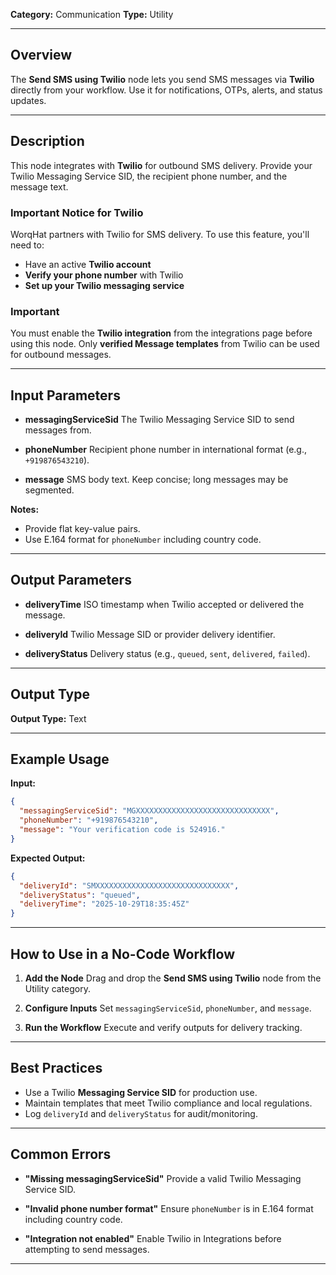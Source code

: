 **Category:** Communication
**Type:** Utility

---

## Overview

The **Send SMS using Twilio** node lets you send SMS messages via **Twilio** directly from your workflow.
Use it for notifications, OTPs, alerts, and status updates.

---

## Description

This node integrates with **Twilio** for outbound SMS delivery.
Provide your Twilio Messaging Service SID, the recipient phone number, and the message text.

### Important Notice for Twilio

WorqHat partners with Twilio for SMS delivery. To use this feature, you'll need to:

- Have an active **Twilio account**
- **Verify your phone number** with Twilio
- **Set up your Twilio messaging service**

### Important

You must enable the **Twilio integration** from the integrations page before using this node. Only **verified Message templates** from Twilio can be used for outbound messages.

---

## Input Parameters

- **messagingServiceSid**
  The Twilio Messaging Service SID to send messages from.

- **phoneNumber**
  Recipient phone number in international format (e.g., `+919876543210`).

- **message**
  SMS body text. Keep concise; long messages may be segmented.

**Notes:**

- Provide flat key-value pairs.
- Use E.164 format for `phoneNumber` including country code.

---

## Output Parameters

- **deliveryTime**
  ISO timestamp when Twilio accepted or delivered the message.

- **deliveryId**
  Twilio Message SID or provider delivery identifier.

- **deliveryStatus**
  Delivery status (e.g., `queued`, `sent`, `delivered`, `failed`).

---

## Output Type

**Output Type:** Text

---

## Example Usage

**Input:**

```json
{
  "messagingServiceSid": "MGXXXXXXXXXXXXXXXXXXXXXXXXXXXXXX",
  "phoneNumber": "+919876543210",
  "message": "Your verification code is 524916."
}
```

**Expected Output:**

```json
{
  "deliveryId": "SMXXXXXXXXXXXXXXXXXXXXXXXXXXXXXX",
  "deliveryStatus": "queued",
  "deliveryTime": "2025-10-29T18:35:45Z"
}
```

---

## How to Use in a No-Code Workflow

1. **Add the Node**
   Drag and drop the **Send SMS using Twilio** node from the Utility category.

2. **Configure Inputs**
   Set `messagingServiceSid`, `phoneNumber`, and `message`.

3. **Run the Workflow**
   Execute and verify outputs for delivery tracking.

---

## Best Practices

- Use a Twilio **Messaging Service SID** for production use.
- Maintain templates that meet Twilio compliance and local regulations.
- Log `deliveryId` and `deliveryStatus` for audit/monitoring.

---

## Common Errors

- **"Missing messagingServiceSid"**
  Provide a valid Twilio Messaging Service SID.

- **"Invalid phone number format"**
  Ensure `phoneNumber` is in E.164 format including country code.

- **"Integration not enabled"**
  Enable Twilio in Integrations before attempting to send messages.

---
